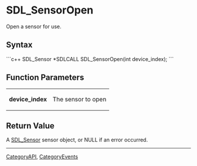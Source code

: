 <!-- pragma section-numbers off -->
<!-- pragma disable-camelcase -->

= SDL_SensorOpen =
Open a sensor for use.


== Syntax ==
```c++
SDL_Sensor *SDLCALL SDL_SensorOpen(int device_index);
```

== Function Parameters ==
{|
|'''device_index'''
|The sensor to open
|}

== Return Value ==
A [[SDL_Sensor]] sensor object, or NULL if an error occurred.

----
[[CategoryAPI]], [[CategoryEvents]]
